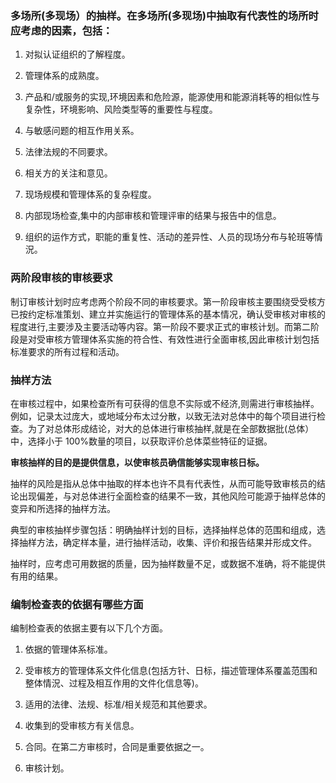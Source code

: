### 多场所(多现场）的抽样。在多场所(多现场)中抽取有代表性的场所时应考虑的因素，包括：

1. 对拟认证组织的了解程度。

2. 管理体系的成熟度。

3. 产品和/或服务的实现,环境因素和危险源，能源使用和能源消耗等的相似性与复杂性，环境影响、风险类型等的重要性与程度。

4. 与敏感问题的相互作用关系。

5. 法律法规的不同要求。

6. 相关方的关注和意见。

7. 现场规模和管理体系的复杂程度。

8. 内部现场检查,集中的内部审核和管理评审的结果与报告中的信息。

9. 组织的运作方式，职能的重复性、活动的差异性、人员的现场分布与轮班等情況。

### 两阶段审核的审核要求

制订审核计划时应考虑两个阶段不同的审核要求。第一阶段审核主要围绕受受核方已按约定标准策划、建立并实施运行的管理体系的基本情况，确认受审核对审核的程度进行,主要涉及主要活动等内容。第一阶段不要求正式的审核计划。而第二阶段是对受审核方管理体系实施的符合性、有效性进行全面审核,因此审核计划包括标准要求的所有过程和活动。

### 抽样方法

在审核过程中，如果检查所有可获得的信息不实际或不经济,则需进行审核抽样。例如，记录太过庞大，或地域分布太过分散，以致无法对总体中的每个项目进行检查。为了对总体形成结论，对大的总体进行审核抽样,就是在全部数据批(总体）中，选择小于 100%数量的项目，以获取评价总体菜些特征的证据。

<B>审核抽样的目的是提供信息，以使审核员确信能够实现审核日标。</B>

<p/>
 

<C>抽样的风险</C>是指从总体中抽取的样本也许不具有代表性，从而可能导致审核员的结论出现偏差，与对总体进行全面检查的结果不一致，其他风险可能源于抽样总体的变异和所选择的抽样方法。

典型的审核抽样步骤包括：明确抽样计划的目标，选择抽样总体的范围和组成，选择抽样方法，确定样本量，进行抽样活动，收集、评价和报告结果并形成文件。

抽样时，应考虑可用数据的质量，因为抽样数量不足，或数据不准确，将不能提供有用的结果。

### 编制检查表的依据有哪些方面

编制检查表的依据主要有以下几个方面。

1. 依据的管理体系标准。

2. 受审核方的管理体系文件化信息(包括方针、日标，描述管理体系覆盖范围和整体情況、过程及相互作用的文件化信息等)。

3. 适用的法律、法规、标准/相关规范和其他要求。

4. 收集到的受审核方有关信息。

5. 合同。在第二方审核时，合同是重要依据之一。

6. 审核计划。
